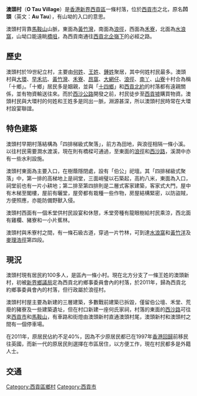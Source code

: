 {{seealso|澳头街道}}
'''澳頭村'''（'''O Tau Village'''）是[[香港|香港]][[新界|新界]][[西貢區|西貢區]]一條村落，位於[[西貢市|西貢市]]之北，原名'''凹頭'''（英文：'''Au Tau'''），有山坳的入口的意思。

澳頭村背靠[[馬鞍山_(香港山峰)|馬鞍山]]山脈，東面為[[黃竹灣|黃竹灣]]，南面為[[浪徑|浪徑]]，西面為[[禾寮|禾寮]]，北面為[[水浪窩|水浪窩]]，山坳口能遠眺[[橋咀|橋咀]]，為西貢南通往[[西貢北|西貢北]][[企嶺下|企嶺下]]的必經之路。

==歷史==

澳頭村於19世紀立村，主要由[[何姓|何姓]]、[[王姓|王姓]]、[[鍾姓|鍾姓]]聚居，其中何姓村民最多。澳頭村與[[大環|大環]]、[[早禾坑|早禾坑]]、[[黃竹灣|黃竹灣]]、[[禾寮|禾寮]]、[[昂窩|昂窩]]、[[大網仔|大網仔]]、[[浪徑|浪徑]]、[[南丫|南丫]]、[[山寮|山寮]]十村合為稱「十鄉」。「十鄉」居民多是姻親，並與「[[十四鄉|十四鄉]]」和[[西貢北約|西貢北約]]的村落都有遠親關係，並有物資輸送往來。而於[[西沙公路|西沙公路]]開發之前，村民徒步至[[西貢墟|西貢墟]]購買物資。澳頭村民與大環村的何姓和王姓多是同出一脈，淵源甚深，所以澳頭村民時常在大環村設宴聯誼。


==特色建築==
澳頭村早期村落結構為「四排梯級式聚落」，前方為田地，與浪徑相隔一條小溪。以往村民需要澗水渡溪，現在則有橋樑可通過，至東面的[[浪徑|浪徑]]和[[西沙路|西沙路]]，溪澗中亦有一些水利設施。

澳頭村東面為主要入口，在樹蔭隱閉處，設有「伯公」祀壇。其「四排梯級式聚落」中，第一排的高梯地上是祠堂，三面峭璧以石築起，高約八米，東面為入口，祠堂前也有一片小耕地；第二排至第四排則是二層式客家建築，客家式大門，屋中有木梯至閣樓，屋前有曬堂，屋旁都有栽種一些作物，房屋結構緊密，以防盜賊，方便照應，亦能防備野獸入侵。

澳頭村西面有一個禾堂供村民設宴和休憇，禾堂旁種有龍眼樹給村民乘涼，西北面有雞欄、豬寮和一小片蕉林。

澳頭村與禾寮村之間，有一條石級古道，穿過一片竹林，可到達[[水浪窩|水浪窩]]和[[黃竹洋_(西貢北約)|黃竹洋]]及[[麥理浩徑|麥理浩徑]]第四段。

==現況==
澳頭村現有居民約100多人，是區內一條小村。現在北方分支了一條王姓的澳頭新村，初被[[新界鄉議局|新界鄉議局]]定為西貢北約鄉事委員會內的村落，於2011年，歸為西貢北約鄉事委員會內的村落，但行政屬於浪徑村。

澳頭村村屋主要為新建的三層建築，多數戰前建築已拆毀，僅留伯公壇、禾堂、荒廢的豬寮及一些建築遺址，但在村口新建一座何氏家祠，村落的東面的[[西沙路|西沙路]]可往來[[西貢市|西貢市]]和[[馬鞍山_(香港市鎮)|馬鞍山]]，有車路和街燈由澳頭新村直通澳頭村尾，澳頭新村和澳頭村之間有一個停車場。

在2011年，原居民佔約不足40%，因為不少原居民都已在1997年[[香港回歸|香港回歸]]前移民往英國，而新一代的原居民則選擇在市區居住，以方便工作，現在村民都多是外籍人士。

==交通==
{{九龍新界巴士簡單列表|99|289R|299X}}
{{新界專線小巴簡單列表|807B}}

[[Category:西貢區鄉村|Category:西貢區鄉村]]
[[Category:西貢市|Category:西貢市]]